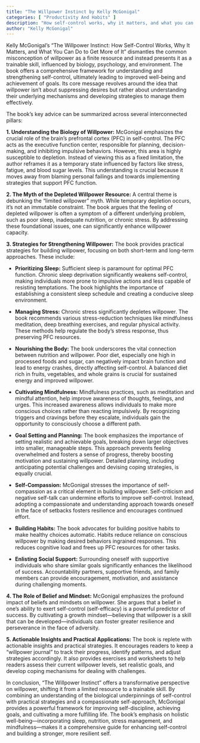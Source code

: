 ```yaml
---
title: "The Willpower Instinct by Kelly McGonigal"
categories: [ "Productivity And Habits" ]
description: "How self-control works, why it matters, and what you can do to get more of it"
author: "Kelly McGonigal"
---
```

Kelly McGonigal's "The Willpower Instinct: How Self-Control Works, Why It Matters, and What You Can Do to Get More of It" dismantles the common misconception of willpower as a finite resource and instead presents it as a trainable skill, influenced by biology, psychology, and environment. The book offers a comprehensive framework for understanding and strengthening self-control, ultimately leading to improved well-being and achievement of goals.  Its core message revolves around the idea that willpower isn't about suppressing desires but rather about understanding their underlying mechanisms and developing strategies to manage them effectively.

The book's key advice can be summarized across several interconnected pillars:

**1. Understanding the Biology of Willpower:** McGonigal emphasizes the crucial role of the brain's prefrontal cortex (PFC) in self-control. The PFC acts as the executive function center, responsible for planning, decision-making, and inhibiting impulsive behaviors.  However, this area is highly susceptible to depletion.  Instead of viewing this as a fixed limitation, the author reframes it as a temporary state influenced by factors like stress, fatigue, and blood sugar levels. This understanding is crucial because it moves away from blaming personal failings and towards implementing strategies that support PFC function.

**2.  The Myth of the Depleted Willpower Resource:**  A central theme is debunking the "limited willpower" myth. While temporary depletion occurs, it's not an immutable constraint. The book argues that the feeling of depleted willpower is often a symptom of a different underlying problem, such as poor sleep, inadequate nutrition, or chronic stress.  By addressing these foundational issues, one can significantly enhance willpower capacity.

**3.  Strategies for Strengthening Willpower:**  The book provides practical strategies for building willpower, focusing on both short-term and long-term approaches.  These include:

* **Prioritizing Sleep:**  Sufficient sleep is paramount for optimal PFC function.  Chronic sleep deprivation significantly weakens self-control, making individuals more prone to impulsive actions and less capable of resisting temptations.  The book highlights the importance of establishing a consistent sleep schedule and creating a conducive sleep environment.

* **Managing Stress:**  Chronic stress significantly depletes willpower. The book recommends various stress-reduction techniques like mindfulness meditation, deep breathing exercises, and regular physical activity. These methods help regulate the body's stress response, thus preserving PFC resources.

* **Nourishing the Body:**  The book underscores the vital connection between nutrition and willpower.  Poor diet, especially one high in processed foods and sugar, can negatively impact brain function and lead to energy crashes, directly affecting self-control.  A balanced diet rich in fruits, vegetables, and whole grains is crucial for sustained energy and improved willpower.

* **Cultivating Mindfulness:**  Mindfulness practices, such as meditation and mindful attention, help improve awareness of thoughts, feelings, and urges. This increased awareness allows individuals to make more conscious choices rather than reacting impulsively.  By recognizing triggers and cravings before they escalate, individuals gain the opportunity to consciously choose a different path.

* **Goal Setting and Planning:**  The book emphasizes the importance of setting realistic and achievable goals, breaking down larger objectives into smaller, manageable steps.  This approach prevents feeling overwhelmed and fosters a sense of progress, thereby boosting motivation and sustaining willpower.  Detailed planning, including anticipating potential challenges and devising coping strategies, is equally crucial.

* **Self-Compassion:**  McGonigal stresses the importance of self-compassion as a critical element in building willpower.  Self-criticism and negative self-talk can undermine efforts to improve self-control.  Instead, adopting a compassionate and understanding approach towards oneself in the face of setbacks fosters resilience and encourages continued effort.

* **Building Habits:**  The book advocates for building positive habits to make healthy choices automatic.  Habits reduce reliance on conscious willpower by making desired behaviors ingrained responses.  This reduces cognitive load and frees up PFC resources for other tasks.

* **Enlisting Social Support:**  Surrounding oneself with supportive individuals who share similar goals significantly enhances the likelihood of success.  Accountability partners, supportive friends, and family members can provide encouragement, motivation, and assistance during challenging moments.


**4.  The Role of Belief and Mindset:**  McGonigal emphasizes the profound impact of beliefs and mindsets on willpower.  She argues that a belief in one's ability to exert self-control (self-efficacy) is a powerful predictor of success.  By cultivating a growth mindset—believing that willpower is a skill that can be developed—individuals can foster greater resilience and perseverance in the face of adversity.


**5.  Actionable Insights and Practical Applications:**  The book is replete with actionable insights and practical strategies.  It encourages readers to keep a "willpower journal" to track their progress, identify patterns, and adjust strategies accordingly.  It also provides exercises and worksheets to help readers assess their current willpower levels, set realistic goals, and develop coping mechanisms for dealing with challenges.

In conclusion, "The Willpower Instinct" offers a transformative perspective on willpower, shifting it from a limited resource to a trainable skill. By combining an understanding of the biological underpinnings of self-control with practical strategies and a compassionate self-approach, McGonigal provides a powerful framework for improving self-discipline, achieving goals, and cultivating a more fulfilling life.  The book's emphasis on holistic well-being—incorporating sleep, nutrition, stress management, and mindfulness—makes it a comprehensive guide for enhancing self-control and building a stronger, more resilient self.

